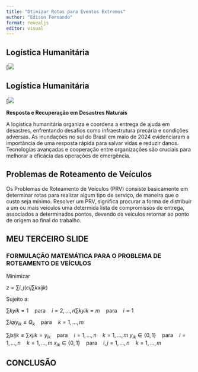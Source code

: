 ```yaml
---
title: "Otimizar Rotas para Eventos Extremos"
author: "Edison Fernando"
format: revealjs
editor: visual
---
```


## **Logística Humanitária**

\[![](https://s2-g1.glbimg.com/67H_n7GDefoflz7wtkVkm6Aobjs=/0x0:1920x1080/1000x0/smart/filters:strip_icc()/i.s3.glbimg.com/v1/AUTH_59edd422c0c84a879bd37670ae4f538a/internal_photos/bs/2024/Z/4/oLeOGLTlqvO5SZwTQ9yg/rgs2.jpeg)

## **Logística Humanitária**

\[![](https://minio.scielo.br/documentstore/1678-5142/TjQ34PqPjppqkhwPzFWcbwz/d9f67ed88d98af0124dacc2d461c9b2c5897aa91.gif)

**Resposta e Recuperação em Desastres Naturais**

A logística humanitária organiza e coordena a entrega de ajuda em desastres, enfrentando desafios como infraestrutura precária e condições adversas. As inundações no sul do Brasil em maio de 2024 evidenciaram a importância de uma resposta rápida para salvar vidas e reduzir danos. Tecnologias avançadas e cooperação entre organizações são cruciais para melhorar a eficácia das operações de emergência.

## Problemas de Roteamento de Veículos

Os Problemas de Roteamento de Veículos (PRV) consiste basicamente em determinar rotas para realizar algum tipo de serviço, de maneira que o custo seja mínimo.
Resolver um PRV, significa procurar a forma de distribuir a um ou mais veículos uma determida lista de compromissos de entrega, associados a determinados pontos, devendo os veículos retornar ao ponto de origem ao final do trabalho.

## MEU TERCEIRO SLIDE

### FORMULAÇÃO MATEMÁTICA PARA O PROBLEMA DE ROTEAMENTO DE VEÍCULOS

Minimizar

$z= \sum{i,j}^{}\left ( c{ij} \sum{k}^{}x{ijk}\right)$

Sujeito a:

$\sum{k}^{}y{ik}=1\quad \text{para} \quad i=2,...,n \sum{k}^{}y{ik}=m  \quad \text{para} \quad  i=1$

$\sum{i}^{}q{i}y_{ik}\leqslant Q_{k} \quad \text{para} \quad k=1,...,m$

$\sum{j}^{}x{ijk}\leqslant \sum{x{jik}}=y_{ik} \quad \text{para} \quad i=1,...,n \quad k=1,...,m$ $y_{ik}\in \left\{0,1 \right\} \quad \text{para} \quad i=1,...,n\quad k=1,...,m$ $x_{ik}\in \left\{0,1 \right\} \quad \text{para} \quad i,j=1,...,n \quad k=1,...,m$

## CONCLUSÃO

```         
```
